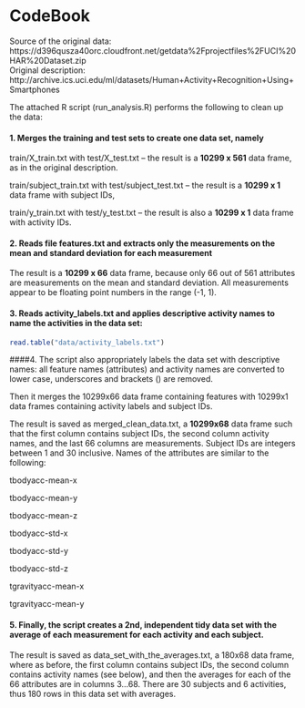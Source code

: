 CodeBook
========

Source of the original data:  
  https://d396qusza40orc.cloudfront.net/getdata%2Fprojectfiles%2FUCI%20HAR%20Dataset.zip  
Original description:  
  http://archive.ics.uci.edu/ml/datasets/Human+Activity+Recognition+Using+Smartphones  

The attached R script (run_analysis.R) performs the following to clean up the data:

#### 1. Merges the training and test sets to create one data set, namely

train/X_train.txt with test/X_test.txt -- the result is a **10299 x 561** data frame,
as in the original description.

train/subject_train.txt with test/subject_test.txt -- the result is a **10299 x 1** data frame with subject IDs,

train/y_train.txt with test/y_test.txt -- the result is also a **10299 x 1** data frame with activity IDs.

#### 2.  Reads file features.txt and extracts only the measurements on the mean and standard deviation for each measurement

The result is a **10299 x 66** data frame, because only 66 out of 561 attributes are measurements on the mean and standard deviation.
All measurements appear to be floating point numbers in the range (-1, 1).

#### 3. Reads activity_labels.txt and applies descriptive activity names to name the activities in the data set:

```r
read.table("data/activity_labels.txt")
```

####4. The script also appropriately labels the data set with descriptive names:
all feature names (attributes) and activity names are converted to lower case, underscores and brackets () are removed.

Then it merges the 10299x66 data frame containing features with 10299x1 data frames containing activity labels and subject IDs.

The result is saved as merged_clean_data.txt, a **10299x68** data frame such that the first column contains subject IDs, the second column activity names, and the last 66 columns are measurements. Subject IDs are integers between 1 and 30 inclusive. Names of the attributes are similar to the following:

tbodyacc-mean-x 

tbodyacc-mean-y 

tbodyacc-mean-z 

tbodyacc-std-x 

tbodyacc-std-y 

tbodyacc-std-z 

tgravityacc-mean-x 

tgravityacc-mean-y

#### 5. Finally, the script creates a 2nd, independent tidy data set with the average of each measurement for each activity and each subject.

The result is saved as data_set_with_the_averages.txt, a 180x68 data frame, where as before, the first column contains subject IDs, the second column contains activity names (see below), and then the averages for each of the 66 attributes are in columns 3...68. There are 30 subjects and 6 activities, thus 180 rows in this data set with averages.
